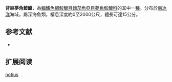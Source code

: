 {{Speciesbox
| name = 背絲夢角鮟鱇
| image = 
| image_caption = 
| status = NE
| status_system = IUCN3.1
| genus = Oneirodes
| species = notius
| authority = [[Pietsch|Pietsch]], 1974
| synonyms = 
}}

'''背絲夢角鮟鱇'''，為[[輻鰭魚綱|輻鰭魚綱]][[鮟鱇目|鮟鱇目]][[棘茄魚亞目|棘茄魚亞目]][[夢角鮟鱇科|夢角鮟鱇科]]的其中一[[種|種]]。分布於[[南冰洋|南冰洋]]海域，屬深海魚類，棲息深度約0至2000公尺，體長可達15公分。

==参考文献==
*{{FishBase_species|genus=Oneirodes|species=notius|year=2011|month=12}}

== 扩展阅读 ==
{{refbegin}}
{{wikispecies-inline|Oneirodes notius|背絲夢角鮟鱇}}
{{refend}}
{{Taxonbar|from=Q2867679}}

[[Category:夢角鮟鱇屬|notius]]